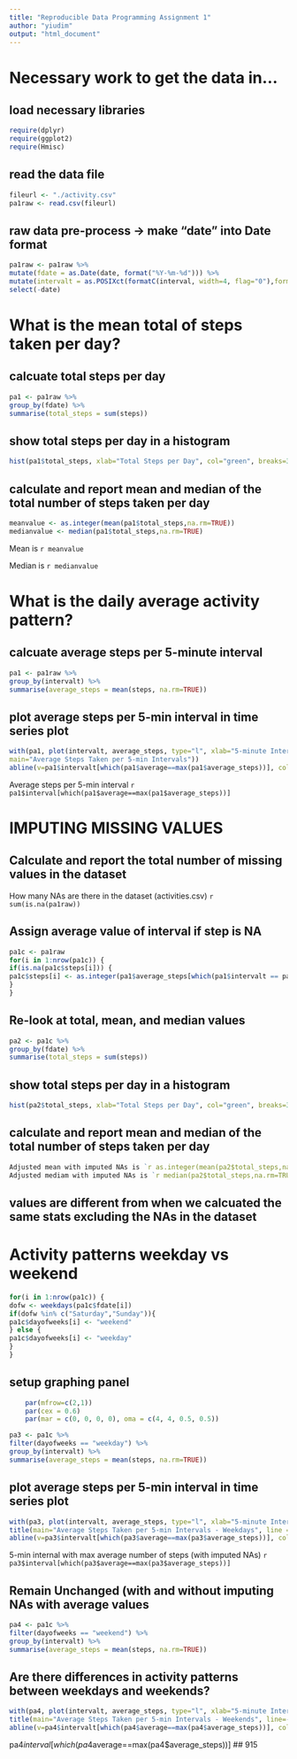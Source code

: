 ```yaml
---
title: "Reproducible Data Programming Assignment 1"
author: "yiudim"
output: "html_document"
---
```


# Necessary work to get the data in...
## load necessary libraries
```r
require(dplyr)
require(ggplot2)
require(Hmisc)
```
	
## read the data file
```r
fileurl <- "./activity.csv"
pa1raw <- read.csv(fileurl)
```

## raw data pre-process -> make "date" into Date format
```r
pa1raw <- pa1raw %>% 
mutate(fdate = as.Date(date, format("%Y-%m-%d"))) %>% 
mutate(intervalt = as.POSIXct(formatC(interval, width=4, flag="0"),format="%H%M")) %>%
select(-date)
```
		

# What is the mean total of steps taken per day?
## calcuate total steps per day
```r
pa1 <- pa1raw %>% 
group_by(fdate) %>%
summarise(total_steps = sum(steps))
```

## show total steps per day in a histogram
```r
hist(pa1$total_steps, xlab="Total Steps per Day", col="green", breaks=30)
```

## calculate and report mean and median of the total number of steps taken per day
```r
meanvalue <- as.integer(mean(pa1$total_steps,na.rm=TRUE))
medianvalue <- median(pa1$total_steps,na.rm=TRUE)
```

Mean is `r meanvalue`

Median is `r medianvalue`


# What is the daily average activity pattern?
## calcuate average steps per 5-minute interval
```r
pa1 <- pa1raw %>% 
group_by(intervalt) %>%
summarise(average_steps = mean(steps, na.rm=TRUE))
```

## plot average steps per 5-min interval in time series plot
```r
with(pa1, plot(intervalt, average_steps, type="l", xlab="5-minute Intervals", 
main="Average Steps Taken per 5-min Intervals"))
abline(v=pa1$intervalt[which(pa1$average==max(pa1$average_steps))], col="blue")
```
Average steps per 5-min interval `r pa1$interval[which(pa1$average==max(pa1$average_steps))]`


# IMPUTING MISSING VALUES 
## Calculate and report the total number of missing values in the dataset
How many NAs are there in the dataset (activities.csv) `r sum(is.na(pa1raw))`

## Assign average value of interval if step is NA
```r
pa1c <- pa1raw
for(i in 1:nrow(pa1c)) {
if(is.na(pa1c$steps[i])) {
pa1c$steps[i] <- as.integer(pa1$average_steps[which(pa1$intervalt == pa1c$intervalt[i])])
}
}
```

## Re-look at total, mean, and median values
```r
pa2 <- pa1c %>% 
group_by(fdate) %>%
summarise(total_steps = sum(steps))
```

## show total steps per day in a histogram
```r
hist(pa2$total_steps, xlab="Total Steps per Day", col="green", breaks=30)
```

## calculate and report mean and median of the total number of steps taken per day
```r
Adjusted mean with imputed NAs is `r as.integer(mean(pa2$total_steps,na.rm=TRUE))`
Adjusted mediam with imputed NAs is `r median(pa2$total_steps,na.rm=TRUE)`
```

## values are different from when we calcuated the same stats excluding the NAs in the dataset


# Activity patterns weekday vs weekend
```r
for(i in 1:nrow(pa1c)) {
dofw <- weekdays(pa1c$fdate[i]) 
if(dofw %in% c("Saturday","Sunday")){
pa1c$dayofweeks[i] <- "weekend"
} else {
pa1c$dayofweeks[i] <- "weekday"
}
}
```

## setup graphing panel
```r
	par(mfrow=c(2,1))
	par(cex = 0.6)
	par(mar = c(0, 0, 0, 0), oma = c(4, 4, 0.5, 0.5))
```

```r
pa3 <- pa1c %>% 
filter(dayofweeks == "weekday") %>%
group_by(intervalt) %>%
summarise(average_steps = mean(steps, na.rm=TRUE))
```

## plot average steps per 5-min interval in time series plot
```r
with(pa3, plot(intervalt, average_steps, type="l", xlab="5-minute Intervals")) 
title(main="Average Steps Taken per 5-min Intervals - Weekdays", line = -2)
abline(v=pa3$intervalt[which(pa3$average==max(pa3$average_steps))], col="blue")
```

5-min internal with max average number of steps (with imputed NAs) `r pa3$interval[which(pa3$average==max(pa3$average_steps))]`

## Remain Unchanged (with and without imputing NAs with average values
```r
pa4 <- pa1c %>% 
filter(dayofweeks == "weekend") %>%
group_by(intervalt) %>%
summarise(average_steps = mean(steps, na.rm=TRUE))
```

## Are there differences in activity patterns between weekdays and weekends?
```r
with(pa4, plot(intervalt, average_steps, type="l", xlab="5-minute Intervals")) 
title(main="Average Steps Taken per 5-min Intervals - Weekends", line=-2)
abline(v=pa4$intervalt[which(pa4$average==max(pa4$average_steps))], col="blue")
```

pa4$interval[which(pa4$average==max(pa4$average_steps))]
## 915
